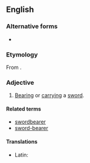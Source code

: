 ==English==

===Alternative forms===
* {{l|en|sword-bearing}}

===Etymology===
From {{compound|sword|bearing|lang=en}}.

===Adjective===
{{en-adj|-}}

# [[bearing|Bearing]] or [[carrying]] a [[sword]].

====Related terms====
* [[swordbearer]]
* [[sword-bearer]]

====Translations====
{{trans-top|carrying a sword}}
* Latin: {{t|la|ensifer}}
{{trans-mid}}
{{trans-bottom}}